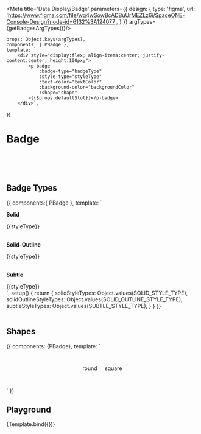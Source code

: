
<Meta title='Data Display/Badge' parameters={{
    design: {
        type: 'figma',
        url: 'https://www.figma.com/file/wq4wSowBcADBuUrMEZLz6i/SpaceONE-Console-Design?node-id=6132%3A124077',
    }
}} argTypes={getBadgesArgTypes()}/>

    props: Object.keys(argTypes),
    components: { PBadge },
    template: `
        <div style="display:flex; align-items:center; justify-content:center; height:100px;">
            <p-badge
                :badge-type="badgeType"
                :style-type="styleType"
                :text-color="textColor"
                :background-color="backgroundColor"
                :shape="shape"
            >{{$props.defaultSlot}}</p-badge>
        </div>`,
})

# Badge

<br/>
<br/>
<br/>

## Badge Types

<Canvas>
    <Story name='Badge Types'>
        {{
            components:{ PBadge },
            template: `
                <div class="w-full h-full">
                    <p style="font-weight: bold">Solid</p>
                    <p-badge v-for="styleType in solidStyleTypes" badge-type="solid" :style-type="styleType" :key="Math.random().toString()" class="m-2">
                        {{styleType}}
                    </p-badge><br/><br/>
                    <p style="font-weight: bold">Solid-Outline</p>
                    <p-badge v-for="styleType in solidOutlineStyleTypes" badge-type="solid-outline" :style-type="styleType" :key="styleType" class="m-2">
                        {{styleType}}
                    </p-badge><br/><br/>
                    <p style="font-weight: bold">Subtle</p>
                    <p-badge v-for="styleType in subtleStyleTypes" badge-type="subtle" :style-type="styleType" :key="Math.random().toString()" class="m-2">
                        {{styleType}}
                    </p-badge>
                </div>`,
            setup() {
                return {
                    solidStyleTypes: Object.values(SOLID_STYLE_TYPE),
                    solidOutlineStyleTypes: Object.values(SOLID_OUTLINE_STYLE_TYPE),
                    subtleStyleTypes: Object.values(SUBTLE_STYLE_TYPE),
                }
            }
        }}
    </Story>
</Canvas>

<br/>
<br/>

## Shapes

<Canvas>
    <Story name="Shapes" height="100px">
        {{
            components: {PBadge},
            template: `
                <div style="display: flex; align-items: center; justify-content: center; height: 100px">
                    <p-badge shape="round">
                        <div>round</div>
                    </p-badge>
                    <p-badge shape="square" style="margin-left: 20px">
                        <div>square</div>
                    </p-badge>
                </div>`
        }}
    </Story>
</Canvas>

## Playground

<Canvas>
    <Story name="Playground" height="100px">
        {Template.bind({})}
    </Story>
</Canvas>

<ArgsTable story="Playground" />
